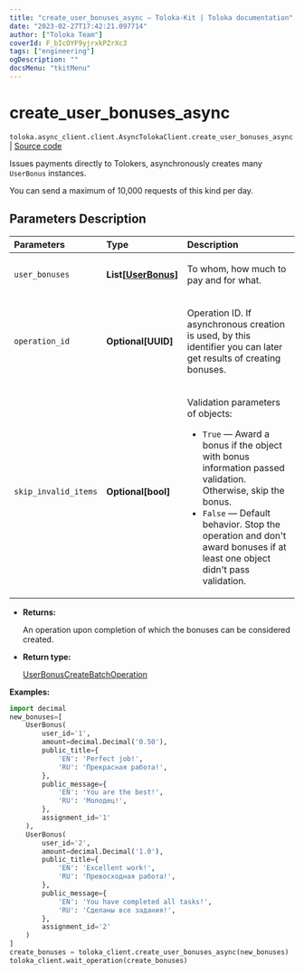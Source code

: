```yaml
---
title: "create_user_bonuses_async — Toloka-Kit | Toloka documentation"
date: "2023-02-27T17:42:21.097714"
author: ["Toloka Team"]
coverId: F_bIcOYF9yjrxkPZrXc3
tags: ["engineering"]
ogDescription: ""
docsMenu: "tkitMenu"
---
```


# create_user_bonuses_async
`toloka.async_client.client.AsyncTolokaClient.create_user_bonuses_async` | [Source code](https://github.com/Toloka/toloka-kit/blob/v1.1.4/src/client/__init__.py#L0)

Issues payments directly to Tolokers, asynchronously creates many `UserBonus` instances.

You can send a maximum of 10,000 requests of this kind per day.

## Parameters Description

| Parameters | Type | Description |
| :----------| :----| :-----------|
`user_bonuses`|**List\[[UserBonus](/docs/toloka-kit/reference/toloka.client.user_bonus.UserBonus)\]**|<p>To whom, how much to pay and for what.</p>
`operation_id`|**Optional\[UUID\]**|<p>Operation ID. If asynchronous creation is used, by this identifier you can later get results of creating bonuses.</p>
`skip_invalid_items`|**Optional\[bool\]**|<p>Validation parameters of objects:</p> <ul> <li>`True` — Award a bonus if the object with bonus information passed validation. Otherwise, skip the bonus.</li> <li>`False` — Default behavior. Stop the operation and don&#x27;t award bonuses if at least one object didn&#x27;t pass validation.</li> </ul>

* **Returns:**

  An operation upon completion of which the bonuses can be considered created.

* **Return type:**

  [UserBonusCreateBatchOperation](/docs/toloka-kit/reference/toloka.client.operations.UserBonusCreateBatchOperation)

**Examples:**

```python
import decimal
new_bonuses=[
    UserBonus(
        user_id='1',
        amount=decimal.Decimal('0.50'),
        public_title={
            'EN': 'Perfect job!',
            'RU': 'Прекрасная работа!',
        },
        public_message={
            'EN': 'You are the best!',
            'RU': 'Молодец!',
        },
        assignment_id='1'
    ),
    UserBonus(
        user_id='2',
        amount=decimal.Decimal('1.0'),
        public_title={
            'EN': 'Excellent work!',
            'RU': 'Превосходная работа!',
        },
        public_message={
            'EN': 'You have completed all tasks!',
            'RU': 'Сделаны все задания!',
        },
        assignment_id='2'
    )
]
create_bonuses = toloka_client.create_user_bonuses_async(new_bonuses)
toloka_client.wait_operation(create_bonuses)
```